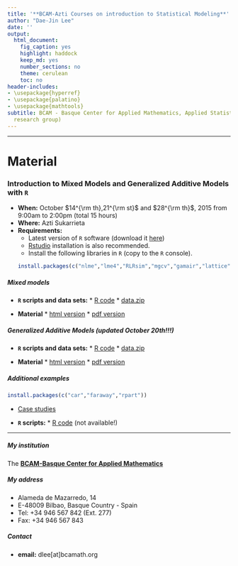 ```yaml
---
title: '**BCAM-Azti Courses on introduction to Statistical Modeling**'
author: "Dae-Jin Lee"
date: ''
output:
  html_document:
    fig_caption: yes
    highlight: haddock
    keep_md: yes
    number_sections: no
    theme: cerulean
    toc: no
header-includes:
- \usepackage{hyperref}
- \usepackage{palatino}
- \usepackage{mathtools}
subtitle: BCAM - Basque Center for Applied Mathematics, Applied Statistics (Data Science
  research group)
---
```



----------------------------

# Material 
### Introduction to Mixed Models and Generalized Additive Models with `R`

* **When:** October $14^{\rm th},21^{\rm st}$ and $28^{\rm th}$, 2015 from 9:00am to 2:00pm (total 15 hours)
* **Where:** Azti Sukarrieta
* **Requirements:**
    * Latest version of `R` software (download it [here](www.r-project.org))
    * [Rstudio](www.rstudio.com) installation is also recommended.
    * Install the following libraries in `R` (copy to the `R` console).
```r
install.packages(c("nlme","lme4","RLRsim","mgcv","gamair","lattice","latticeExtra","grDevices","sm"))
```

\bigskip


##### Mixed models
* **`R` scripts and data sets:**
      * [R code](http://idaejin.bitbucket.org/azti/mixedmodels/azti-mm.R)
      * [data.zip](http://idaejin.bitbucket.org/azti/mixedmodels/data.zip)

* **Material**
      * [html version](http://idaejin.bitbucket.org/azti/mixedmodels/)
      * [pdf version](http://idaejin.bitbucket.org/azti/mixedmodels/azti-mm.pdf)

##### Generalized Additive Models (updated October 20th!!!)
* **`R` scripts and data sets:**
      * [R code](http://idaejin.bitbucket.org/azti/gams/azti-gams.R)
      * [data.zip](http://idaejin.bitbucket.org/azti/gams/data.zip)

* **Material**
      * [html version](http://idaejin.bitbucket.org/azti/gams/)
      * [pdf version](http://idaejin.bitbucket.org/azti/gams/azti-gams.pdf)

##### Additional examples

```r
install.packages(c("car","faraway","rpart"))
```

*  [Case studies](http://idaejin.bitbucket.org/azti/extra/case-studies.html)

* **`R` scripts:**
      * [R code](http://idaejin.bitbucket.org/azti/extra/extra-code.R) (not available!)
      
-------------------------------

##### My institution
The [**BCAM-Basque Center for Applied Mathematics**](http://www.bcamath.org)

##### My address

* Alameda de Mazarredo, 14
* E-48009 Bilbao, Basque Country - Spain
* Tel: +34 946 567 842 (Ext. 277)
* Fax: +34 946 567 843

##### Contact 

* **email:** dlee[at]bcamath.org

